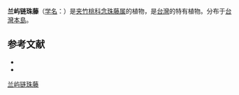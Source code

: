 {{Speciesbox
| name = 兰屿链珠藤
| status = 
| status_system = 
| image =
| genus = Alyxia
| species = insularis
| authority = Kanehira Sasaki in Trans., 1934
}}

'''兰屿链珠藤'''（[[学名|学名]]：{{lang|la|''Alyxia insularis''}}）是[[夹竹桃科|夹竹桃科]][[念珠藤属|念珠藤属]]的植物，是[[台灣|台灣]]的特有植物。分布于[[台灣島|台灣本島]]。

== 参考文献 ==
<div class="references-small">
* {{FRPS|兰屿链珠藤}}
* {{TaiBNET| zh=念珠藤 | id=404529 | binomial=Alyxia insularis | authority=Kanehira & Sasaki, 1934 | var= | accessdate=2013-01-24}}
</div>
{{Taxonbar|from=Q10893596}}

[[Category:念珠藤属|兰屿链珠藤]]


{{植物小作品}}